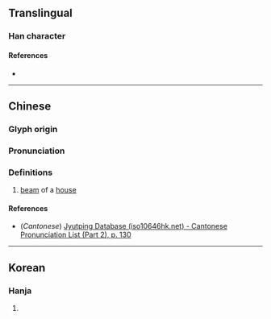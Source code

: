 {{character info/new}}
==Translingual==

===Han character===
{{Han char|rn=75|rad=木|as=09|sn=13|four=|canj=DORD|ids=⿰木保}}

====References====
* {{Han ref|kx=0538.010|dkj=15083|dj=0925.150|hdz=21251.110|uh=693A|ud=26938}}

----

==Chinese==
{{zh-forms}}

===Glyph origin===
{{Han etym}}

===Pronunciation===
{{zh-pron
|m=xí
|c=hat6
|mc=y
|oc=y
|ma=
|cat=n
}}

===Definitions===
{{zh-hanzi}}

# [[beam]] of a [[house]]

====References====
* (''Cantonese'') [http://www.iso10646hk.net/jp/document/download.jsp Jyutping Database (iso10646hk.net) - Cantonese Pronunciation List (Part 2), p. 130]

----

==Korean==

===Hanja===
{{ko-hanja|hangeul=보|eumhun=|rv=bo|mr=po|y=po}}

# {{defn|lang=ko|sort=木09}}